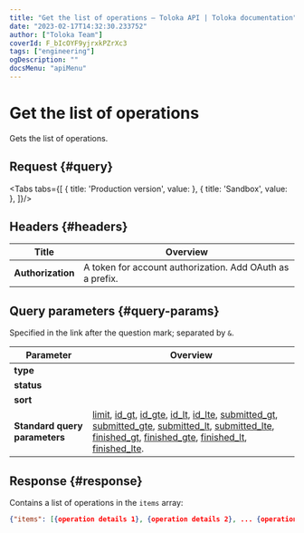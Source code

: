 ```yaml
---
title: "Get the list of operations — Toloka API | Toloka documentation"
date: "2023-02-17T14:32:30.233752"
author: ["Toloka Team"]
coverId: F_bIcOYF9yjrxkPZrXc3
tags: ["engineering"]
ogDescription: ""
docsMenu: "apiMenu"
---
```



# Get the list of operations

<Announce/>

Gets the list of operations.

## Request {#query}

<Tabs tabs={[
  { title: 'Production version', value: <GetOperationsListList1/> },
  { title: 'Sandbox', value: <GetOperationsListList2/> },
]}/>

## Headers {#headers}

Title | Overview
----- | -----
**Authorization** | A token for account authorization. Add OAuth as a prefix.

## Query parameters {#query-params}

Specified in the link after the question mark; separated by `&`.

Parameter | Overview
----- | -----
**type** | <GetOperationsListTable1/>
**status** | <GetOperationsListTable2/>
**sort** | <GetOperationsListTable3/>
**Standard query parameters** | [limit](/docs/api/standard-query-parameters#limit), [id_gt](/docs/api/standard-query-parameters#id_gt), [id_gte](/docs/api/standard-query-parameters#id_gte), [id_lt](/docs/api/standard-query-parameters#id_lt), [id_lte](/docs/api/standard-query-parameters#id_lte), [submitted_gt](/docs/api/standard-query-parameters#submitted_gt), [submitted_gte](/docs/api/standard-query-parameters#submitted_gte), [submitted_lt](/docs/api/standard-query-parameters#submitted_lt), [submitted_lte](/docs/api/standard-query-parameters#submitted_lte), [finished_gt](/docs/api/standard-query-parameters#finished_gt), [finished_gte](/docs/api/standard-query-parameters#finished_gte), [finished_lt](/docs/api/standard-query-parameters#finished_lt), [finished_lte](/docs/api/standard-query-parameters#finished_lte).

## Response {#response}

Contains a list of operations in the `items` array:

```json
{"items": [{operation details 1}, {operation details 2}, ... {operation details n}], "has_more": false}
```

<ContactGuideSupport/>

